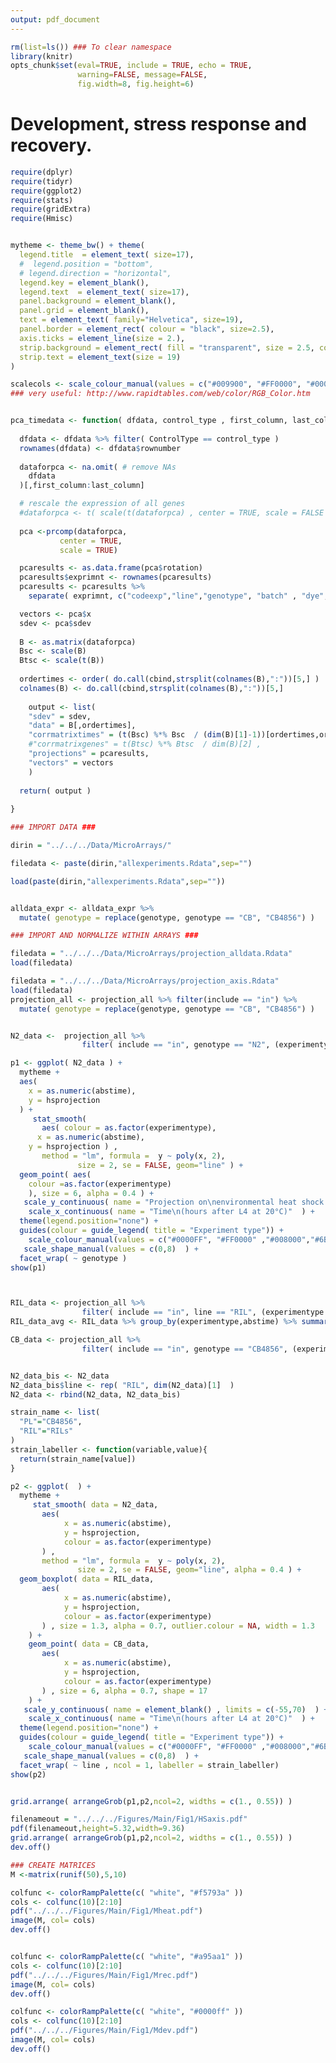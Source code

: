 ```yaml
---
output: pdf_document
---
```


```r
rm(list=ls()) ### To clear namespace
library(knitr)
opts_chunk$set(eval=TRUE, include = TRUE, echo = TRUE,
               warning=FALSE, message=FALSE,
               fig.width=8, fig.height=6)
```


# Development, stress response and recovery.

```r
require(dplyr)
require(tidyr)
require(ggplot2)
require(stats)
require(gridExtra)
require(Hmisc)


mytheme <- theme_bw() + theme(
  legend.title  = element_text( size=17),
  #  legend.position = "bottom",
  #	legend.direction = "horizontal",
  legend.key = element_blank(),
  legend.text  = element_text( size=17),
  panel.background = element_blank(),
  panel.grid = element_blank(),
  text = element_text( family="Helvetica", size=19),
  panel.border = element_rect( colour = "black", size=2.5),
  axis.ticks = element_line(size = 2.),
  strip.background = element_rect( fill = "transparent", size = 2.5, colour = "black"  ),
  strip.text = element_text(size = 19)
)

scalecols <- scale_colour_manual(values = c("#009900", "#FF0000", "#0000CC", "#FF8000", "#9933FF", "#00CCCC"))
### very useful: http://www.rapidtables.com/web/color/RGB_Color.htm


pca_timedata <- function( dfdata, control_type , first_column, last_column){
  
  dfdata <- dfdata %>% filter( ControlType == control_type ) 
  rownames(dfdata) <- dfdata$rownumber
  
  dataforpca <- na.omit( # remove NAs
    dfdata
  )[,first_column:last_column]

  # rescale the expression of all genes
  #dataforpca <- t( scale(t(dataforpca) , center = TRUE, scale = FALSE  ) )
  
  pca <-prcomp(dataforpca,
           center = TRUE,
           scale = TRUE)

  pcaresults <- as.data.frame(pca$rotation)
  pcaresults$exprimnt <- rownames(pcaresults)
  pcaresults <- pcaresults %>%
    separate( exprimnt, c("codeexp","line","genotype", "batch" , "dye","experimentype", "abstime"),  sep = ":")

  vectors <- pca$x
  sdev <- pca$sdev
  
  B <- as.matrix(dataforpca)
  Bsc <- scale(B)
  Btsc <- scale(t(B))
  
  ordertimes <- order( do.call(cbind,strsplit(colnames(B),":"))[5,] )
  colnames(B) <- do.call(cbind,strsplit(colnames(B),":"))[5,]
    
    output <- list( 
    "sdev" = sdev,
    "data" = B[,ordertimes],
    "corrmatrixtimes" = (t(Bsc) %*% Bsc  / (dim(B)[1]-1))[ordertimes,ordertimes] ,
    #"corrmatrixgenes" = t(Btsc) %*% Btsc  / dim(B)[2] ,
    "projections" = pcaresults,
    "vectors" = vectors
    )
  
  return( output )
  
}

```



```r
### IMPORT DATA ###

dirin = "../../../Data/MicroArrays/"

filedata <- paste(dirin,"allexperiments.Rdata",sep="")

load(paste(dirin,"allexperiments.Rdata",sep=""))


alldata_expr <- alldata_expr %>%
  mutate( genotype = replace(genotype, genotype == "CB", "CB4856") )


```



```r
### IMPORT AND NORMALIZE WITHIN ARRAYS ###

filedata = "../../../Data/MicroArrays/projection_alldata.Rdata"
load(filedata)

filedata = "../../../Data/MicroArrays/projection_axis.Rdata"
load(filedata)
projection_all <- projection_all %>% filter(include == "in") %>%
  mutate( genotype = replace(genotype, genotype == "CB", "CB4856") )



```






```r
N2_data <-  projection_all %>%
                filter( include == "in", genotype == "N2", (experimentype != "HS" | abstime < 54) )  

p1 <- ggplot( N2_data ) +
  mytheme +
  aes(
    x = as.numeric(abstime),
    y = hsprojection
  ) +
     stat_smooth(
       aes( colour = as.factor(experimentype),
      x = as.numeric(abstime),
    y = hsprojection ) ,
       method = "lm", formula =  y ~ poly(x, 2),
               size = 2, se = FALSE, geom="line" ) +
  geom_point( aes(
    colour =as.factor(experimentype)
    ), size = 6, alpha = 0.4 ) +
   scale_y_continuous( name = "Projection on\nenvironmental heat shock axis" , limits = c(-55,70) ) +
    scale_x_continuous( name = "Time\n(hours after L4 at 20°C)"  ) +
  theme(legend.position="none") +
  guides(colour = guide_legend( title = "Experiment type")) +
    scale_colour_manual(values = c("#0000FF", "#FF0000" ,"#008000","#6B8E23") ) +
   scale_shape_manual(values = c(0,8)  ) +
  facet_wrap( ~ genotype )
show(p1)



RIL_data <- projection_all %>%
                filter( include == "in", line == "RIL", (experimentype != "HS" | abstime < 52) ) 
RIL_data_avg <- RIL_data %>% group_by(experimentype,abstime) %>% summarise(meanproj = mean(hsprojection))

CB_data <- projection_all %>%
                filter( include == "in", genotype == "CB4856", (experimentype != "HS" | abstime < 52) ) 


N2_data_bis <- N2_data
N2_data_bis$line <- rep( "RIL", dim(N2_data)[1]  )
N2_data <- rbind(N2_data, N2_data_bis)

strain_name <- list(
  "PL"="CB4856",
  "RIL"="RILs"
)
strain_labeller <- function(variable,value){
  return(strain_name[value])
}

p2 <- ggplot(  ) +
  mytheme +
     stat_smooth( data = N2_data,
       aes( 
            x = as.numeric(abstime),
            y = hsprojection,
            colour = as.factor(experimentype)
       ) ,
       method = "lm", formula =  y ~ poly(x, 2),
               size = 2, se = FALSE, geom="line", alpha = 0.4 ) +
  geom_boxplot( data = RIL_data,
       aes( 
            x = as.numeric(abstime),
            y = hsprojection,
            colour = as.factor(experimentype)
       ) , size = 1.3, alpha = 0.7, outlier.colour = NA, width = 1.3
    ) +
    geom_point( data = CB_data,
       aes( 
            x = as.numeric(abstime),
            y = hsprojection,
            colour = as.factor(experimentype)
       ) , size = 6, alpha = 0.7, shape = 17
    ) +
   scale_y_continuous( name = element_blank() , limits = c(-55,70)  ) +
    scale_x_continuous( name = "Time\n(hours after L4 at 20°C)"  ) +
  theme(legend.position="none") +
  guides(colour = guide_legend( title = "Experiment type")) +
    scale_colour_manual(values = c("#0000FF", "#FF0000" ,"#008000","#6B8E23") ) +
   scale_shape_manual(values = c(0,8)  ) +
  facet_wrap( ~ line , ncol = 1, labeller = strain_labeller)
show(p2)


grid.arrange( arrangeGrob(p1,p2,ncol=2, widths = c(1., 0.55)) )

filenameout = "../../../Figures/Main/Fig1/HSaxis.pdf"
pdf(filenameout,height=5.32,width=9.36)
grid.arrange( arrangeGrob(p1,p2,ncol=2, widths = c(1., 0.55)) )
dev.off()

```



```r
### CREATE MATRICES
M <-matrix(runif(50),5,10)

colfunc <- colorRampPalette(c( "white", "#f5793a" ))
cols <- colfunc(10)[2:10]
pdf("../../../Figures/Main/Fig1/Mheat.pdf")
image(M, col= cols)
dev.off()


colfunc <- colorRampPalette(c( "white", "#a95aa1" ))
cols <- colfunc(10)[2:10]
pdf("../../../Figures/Main/Fig1/Mrec.pdf")
image(M, col= cols)
dev.off()

colfunc <- colorRampPalette(c( "white", "#0000ff" ))
cols <- colfunc(10)[2:10]
pdf("../../../Figures/Main/Fig1/Mdev.pdf")
image(M, col= cols)
dev.off()

```

